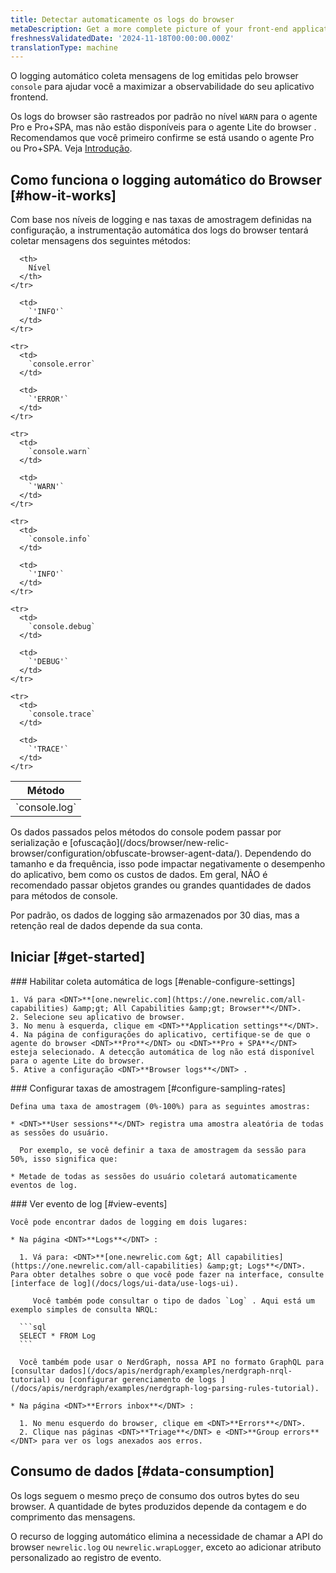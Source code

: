 ```yaml
---
title: Detectar automaticamente os logs do browser
metaDescription: Get a more complete picture of your front-end application
freshnessValidatedDate: '2024-11-18T00:00:00.000Z'
translationType: machine
---
```


O logging automático coleta mensagens de log emitidas pelo browser `console` para ajudar você a maximizar a observabilidade do seu aplicativo frontend.

Os logs do browser são rastreados por padrão no nível `WARN` para o agente Pro e Pro+SPA, mas não estão disponíveis para o agente Lite do browser . Recomendamos que você primeiro confirme se está usando o agente Pro ou Pro+SPA. Veja [Introdução](#get-started).

## Como funciona o logging automático do Browser [#how-it-works]

Com base nos níveis de logging e nas taxas de amostragem definidas na configuração, a instrumentação automática dos logs do browser tentará coletar mensagens dos seguintes métodos:

<table>
  <thead>
    <tr>
      <th style={{width: "200px"}}>
        Método
      </th>

      <th>
        Nível
      </th>
    </tr>
  </thead>

  <tbody>
    <tr>
      <td>
        `console.log`
      </td>

      <td>
        `'INFO'`
      </td>
    </tr>

    <tr>
      <td>
        `console.error`
      </td>

      <td>
        `'ERROR'`
      </td>
    </tr>

    <tr>
      <td>
        `console.warn`
      </td>

      <td>
        `'WARN'`
      </td>
    </tr>

    <tr>
      <td>
        `console.info`
      </td>

      <td>
        `'INFO'`
      </td>
    </tr>

    <tr>
      <td>
        `console.debug`
      </td>

      <td>
        `'DEBUG'`
      </td>
    </tr>

    <tr>
      <td>
        `console.trace`
      </td>

      <td>
        `'TRACE'`
      </td>
    </tr>
  </tbody>
</table>

<Callout variant="important">
  Os dados passados pelos métodos do console podem passar por serialização e [ofuscação](/docs/browser/new-relic-browser/configuration/obfuscate-browser-agent-data/). Dependendo do tamanho e da frequência, isso pode impactar negativamente o desempenho do aplicativo, bem como os custos de dados. Em geral, NÃO é recomendado passar objetos grandes ou grandes quantidades de dados para métodos de console.
</Callout>

Por padrão, os dados de logging são armazenados por 30 dias, mas a retenção real de dados depende da sua conta.

## Iniciar [#get-started]

<Steps>
  <Step>
    ### Habilitar coleta automática de logs [#enable-configure-settings]

    1. Vá para <DNT>**[one.newrelic.com](https://one.newrelic.com/all-capabilities) &amp;gt; All Capabilities &amp;gt; Browser**</DNT>.
    2. Selecione seu aplicativo de browser.
    3. No menu à esquerda, clique em <DNT>**Application settings**</DNT>.
    4. Na página de configurações do aplicativo, certifique-se de que o agente do browser <DNT>**Pro**</DNT> ou <DNT>**Pro + SPA**</DNT> esteja selecionado. A detecção automática de log não está disponível para o agente Lite do browser.
    5. Ative a configuração <DNT>**Browser logs**</DNT> .
  </Step>

  <Step>
    ### Configurar taxas de amostragem [#configure-sampling-rates]

    Defina uma taxa de amostragem (0%-100%) para as seguintes amostras:

    * <DNT>**User sessions**</DNT> registra uma amostra aleatória de todas as sessões do usuário.

      Por exemplo, se você definir a taxa de amostragem da sessão para 50%, isso significa que:

    * Metade de todas as sessões do usuário coletará automaticamente eventos de log.
  </Step>

  <Step>
    ### Ver evento de log [#view-events]

    Você pode encontrar dados de logging em dois lugares:

    * Na página <DNT>**Logs**</DNT> :

      1. Vá para: <DNT>**[one.newrelic.com &gt; All capabilities](https://one.newrelic.com/all-capabilities) &amp;gt; Logs**</DNT>. Para obter detalhes sobre o que você pode fazer na interface, consulte [interface de log](/docs/logs/ui-data/use-logs-ui).

         Você também pode consultar o tipo de dados `Log` . Aqui está um exemplo simples de consulta NRQL:

      ```sql
      SELECT * FROM Log
      ```

      Você também pode usar o NerdGraph, nossa API no formato GraphQL para [consultar dados](/docs/apis/nerdgraph/examples/nerdgraph-nrql-tutorial) ou [configurar gerenciamento de logs ](/docs/apis/nerdgraph/examples/nerdgraph-log-parsing-rules-tutorial).

    * Na página <DNT>**Errors inbox**</DNT> :

      1. No menu esquerdo do browser, clique em <DNT>**Errors**</DNT>.
      2. Clique nas páginas <DNT>**Triage**</DNT> e <DNT>**Group errors**</DNT> para ver os logs anexados aos erros.
  </Step>
</Steps>

## Consumo de dados [#data-consumption]

Os logs seguem o mesmo preço de consumo dos outros bytes do seu browser. A quantidade de bytes produzidos depende da contagem e do comprimento das mensagens.

O recurso de logging automático elimina a necessidade de chamar a API do browser `newrelic.log` ou `newrelic.wrapLogger`, exceto ao adicionar atributo personalizado ao registro de evento.